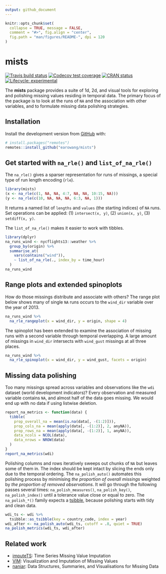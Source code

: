```yaml
---
output: github_document
---
```


<!-- README.md is generated from README.Rmd. Please edit that file -->

```r
knitr::opts_chunk$set(
  collapse = TRUE, message = FALSE,
  comment = "#>", fig.align = "center",
  fig.path = "man/figures/README-", dpi = 120
)
```
# mists

<!-- badges: start -->
[![Travis build status](https://travis-ci.org/earowang/mists.svg?branch=master)](https://travis-ci.org/earowang/mists)
[![Codecov test coverage](https://codecov.io/gh/earowang/mists/branch/master/graph/badge.svg)](https://codecov.io/gh/earowang/mists?branch=master)
[![CRAN status](https://www.r-pkg.org/badges/version/mists)](https://cran.r-project.org/package=mists)
[![Lifecycle: experimental](https://img.shields.io/badge/lifecycle-experimental-orange.svg)](https://www.tidyverse.org/lifecycle/#experimental)
<!-- badges: end -->

The **mists** package provides a suite of 1d, 2d, and visual tools for exploring and polishing missing values residing in temporal data. The primary focus of the package is to look at the runs of `NA` and the association with other variables, and to formulate missing data polishing strategies.

## Installation

Install the development version from [GitHub](https://github.com/) with:

``` r
# install.packages("remotes")
remotes::install_github("earowang/mists")
```

## Get started with `na_rle()` and `list_of_na_rle()`

The `na_rle()` gives a sparser representation for runs of missings, a special type of run length encoding (`rle`).

```r
library(mists)
(x <- na_rle(c(1, NA, NA, 4:7, NA, NA, 10:15, NA)))
(y <- na_rle(c(10, NA, NA, NA, 6:3, NA, 1)))
```

It returns a named list of `lengths` and `values` (the starting indices) of `NA` runs. Set operations can be applied: (1) `intersect(x, y)`, (2) `union(x, y)`, (3) `setdiff(x, y)`.

The `list_of_na_rle()` makes it easier to work with tibbles. 

```r
library(dplyr)
na_runs_wind <- nycflights13::weather %>% 
  group_by(origin) %>% 
  summarise_at(
    vars(contains("wind")), 
    ~ list_of_na_rle(., index_by = time_hour)
  )
na_runs_wind
```

## Range plots and extended spinoplots

How do those missings distribute and associate with others? The range plot below shows many of single `NA` runs occurs to the `wind_dir` variable over the year of 2013.

```r
na_runs_wind %>% 
  na_rle_rangeplot(x = wind_dir, y = origin, shape = 4)
```

The spinoplot has been extended to examine the association of missing runs with a second variable through temporal overlapping. A large amount of missings in `wind_dir` intersects with `wind_gust` missings at all three places.

```r
na_runs_wind %>% 
  na_rle_spinoplot(x = wind_dir, y = wind_gust, facets = origin)
```

## Missing data polishing

Too many missings spread across variables and observations like the `wdi` dataset (world development indicators)? Every observation and measured variable contains `NA`, and almost half of the data goes missing. We would end up with no data if using listwise deletion.

```r
report_na_metrics <- function(data) {
  tibble(
    prop_overall_na = mean(is.na(data[, -(1:2)])),
    prop_cols_na = mean(apply(data[, -(1:2)], 2, anyNA)),
    prop_rows_na = mean(apply(data[, -(1:2)], 1, anyNA)),
    data_ncols = NCOL(data),
    data_nrows = NROW(data)
  )
}
report_na_metrics(wdi)
```

Polishing columns and rows iteratively sweeps out chunks of `NA` but leaves some of them in. The index should be kept intact by slicing the ends only due to the temporal ordering. The `na_polish_auto()` automates this polishing process by minimising *the proportion of overall missings* weighted by *the proportion of removed observations*. It will go through the following passes several times: `na_polish_measures()`, `na_polish_key()`, `na_polish_index()` until a tolerance value close or equal to zero. The `na_polish_*()` family expects a [tsibble](http://tsibble.tidyverts.org), because polishing starts with tidy and clean data.

```r
wdi_ts <- wdi %>% 
  tsibble::as_tsibble(key = country_code, index = year)
wdi_after <- na_polish_auto(wdi_ts, cutoff = .8, quiet = TRUE)
na_polish_metrics(wdi_ts, wdi_after)
```

## Related work

* [imputeTS](http://steffenmoritz.github.io/imputeTS/): Time Series Missing Value Imputation
* [VIM](https://github.com/statistikat/VIM): Visualization and Imputation of Missing Values
* [naniar](http://naniar.njtierney.com): Data Structures, Summaries, and Visualisations for Missing Data
